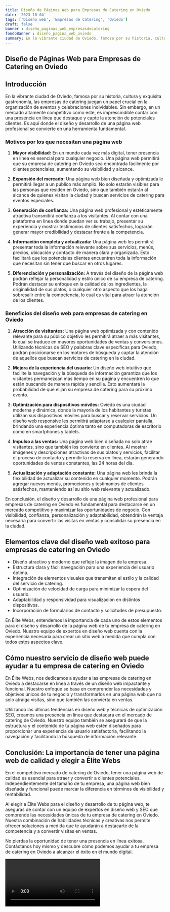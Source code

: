 ```yaml
---
title: Diseño de Páginas Web para Empresas de Catering en Oviedo
date: '2023-10-04'
tags: ['Diseño web', 'Empresas de Catering', 'Oviedo']
draft: false
banner : diseño_paginas_web_empresasdecatering
fondoBanner : diseño_pagina_web_oviedo
summary: En la vibrante ciudad de Oviedo, famosa por su historia, cultura y exquisita gastronomía, las empresas de catering juegan un papel crucial en la organización de eventos y celebraciones inolvidables. Sin embargo, en un mercado altamente competitivo como este, es imprescindible contar con una presencia en línea que destaque y capte la atención de potenciales clientes. Es aquí donde el diseño y desarrollo de una página web profesional se convierte en una herramienta fundamental.
---
```


## Diseño de Páginas Web para Empresas de Catering en Oviedo

## Introducción

En la vibrante ciudad de Oviedo, famosa por su historia, cultura y exquisita gastronomía, las empresas de catering juegan un papel crucial en la organización de eventos y celebraciones inolvidables. Sin embargo, en un mercado altamente competitivo como este, es imprescindible contar con una presencia en línea que destaque y capte la atención de potenciales clientes. Es aquí donde el diseño y desarrollo de una página web profesional se convierte en una herramienta fundamental.

### Motivos por los que necesitan una página web

1. **Mayor visibilidad:** En un mundo cada vez más digital, tener presencia en línea es esencial para cualquier negocio. Una página web permitirá que su empresa de catering en Oviedo sea encontrada fácilmente por clientes potenciales, aumentando su visibilidad y alcance.

2. **Expansión del mercado:** Una página web bien diseñada y optimizada le permitirá llegar a un público más amplio. No solo estarán visibles para las personas que residen en Oviedo, sino que también estarán al alcance de quienes visitan la ciudad y buscan servicios de catering para eventos especiales.

3. **Generación de confianza:** Una página web profesional y estéticamente atractiva transmitirá confianza a los visitantes. Al contar con una plataforma en línea donde puedan ver su trabajo, presentar su experiencia y mostrar testimonios de clientes satisfechos, lograrán generar mayor credibilidad y destacar frente a la competencia.

4. **Información completa y actualizada:** Una página web les permitirá presentar toda la información relevante sobre sus servicios, menús, precios, ubicación y contacto de manera clara y organizada. Esto facilitará que los potenciales clientes encuentren toda la información que necesitan sin tener que buscar en otros lugares.

5. **Diferenciación y personalización:** A través del diseño de la página web podrán reflejar la personalidad y estilo único de su empresa de catering. Podrán destacar su enfoque en la calidad de los ingredientes, la originalidad de sus platos, o cualquier otro aspecto que los haga sobresalir entre la competencia, lo cual es vital para atraer la atención de los clientes.

### Beneficios del diseño web para empresas de catering en Oviedo

1. **Atracción de visitantes:** Una página web optimizada y con contenido relevante para su público objetivo les permitirá atraer a más visitantes, lo cual se traduce en mayores oportunidades de ventas y conversiones. Utilizando técnicas de SEO y palabras clave específicas para Oviedo, podrán posicionarse en los motores de búsqueda y captar la atención de aquellos que buscan servicios de catering en la ciudad.

2. **Mejora de la experiencia del usuario:** Un diseño web intuitivo que facilite la navegación y la búsqueda de información garantiza que los visitantes permanezcan más tiempo en su página y encuentren lo que están buscando de manera rápida y sencilla. Esto aumentará la probabilidad de que elijan su empresa de catering para su próximo evento.

3. **Optimización para dispositivos móviles:** Oviedo es una ciudad moderna y dinámica, donde la mayoría de los habitantes y turistas utilizan sus dispositivos móviles para buscar y reservar servicios. Un diseño web responsive les permitirá adaptarse a cualquier pantalla, brindando una experiencia óptima tanto en computadoras de escritorio como en smartphones y tablets.

4. **Impulso a las ventas:** Una página web bien diseñada no solo atrae visitantes, sino que también los convierte en clientes. Al mostrar imágenes y descripciones atractivas de sus platos y servicios, facilitar el proceso de contacto y permitir la reserva en línea, estarán generando oportunidades de ventas constantes, las 24 horas del día.

5. **Actualización y adaptación constante:** Una página web les brinda la flexibilidad de actualizar su contenido en cualquier momento. Podrán agregar nuevos menús, promociones y testimonios de clientes satisfechos, manteniendo así su sitio web relevante y actualizado.

En conclusión, el diseño y desarrollo de una página web profesional para empresas de catering en Oviedo es fundamental para destacarse en un mercado competitivo y maximizar las oportunidades de negocio. Con visibilidad, confianza, personalización y adaptabilidad, obtendrán la ventaja necesaria para convertir las visitas en ventas y consolidar su presencia en la ciudad.

<GifSeo />

<Cta />

## Elementos clave del diseño web exitoso para empresas de catering en Oviedo

- Diseño atractivo y moderno que refleje la imagen de la empresa.
- Estructura clara y fácil navegación para una experiencia del usuario óptima.
- Integración de elementos visuales que transmitan el estilo y la calidad del servicio de catering.
- Optimización de velocidad de carga para minimizar la espera del usuario.
- Adaptabilidad y responsividad para visualización en distintos dispositivos.
- Incorporación de formularios de contacto y solicitudes de presupuesto.

En Élite Webs, entendemos la importancia de cada uno de estos elementos para el diseño y desarrollo de la página web de tu empresa de catering en Oviedo. Nuestro equipo de expertos en diseño web cuenta con la experiencia necesaria para crear un sitio web a medida que cumpla con todos estos aspectos clave.

## Cómo nuestro servicio de diseño web puede ayudar a tu empresa de catering en Oviedo

En Élite Webs, nos dedicamos a ayudar a las empresas de catering en Oviedo a destacarse en línea a través de un diseño web impactante y funcional. Nuestro enfoque se basa en comprender las necesidades y objetivos únicos de tu negocio y transformarlos en una página web que no solo atraiga visitas, sino que también las convierta en ventas.

Utilizando las últimas tendencias en diseño web y técnicas de optimización SEO, creamos una presencia en línea que destacará en el mercado de catering de Oviedo. Nuestro equipo también se asegurará de que la estructura y el contenido de tu página web estén diseñados para proporcionar una experiencia de usuario satisfactoria, facilitando la navegación y facilitando la búsqueda de información relevante.

## Conclusión: La importancia de tener una página web de calidad y elegir a Élite Webs

En el competitivo mercado de catering de Oviedo, tener una página web de calidad es esencial para atraer y convertir a clientes potenciales. Independientemente del tamaño de tu empresa, una página web bien diseñada y funcional puede marcar la diferencia en términos de visibilidad y rentabilidad.

Al elegir a Élite Webs para el diseño y desarrollo de tu página web, te aseguras de contar con un equipo de expertos en diseño web y SEO que comprende las necesidades únicas de tu empresa de catering en Oviedo. Nuestra combinación de habilidades técnicas y creativas nos permite ofrecer soluciones a medida que te ayudarán a destacarte de la competencia y a convertir visitas en ventas.

No pierdas la oportunidad de tener una presencia en línea exitosa. Contáctanos hoy mismo y descubre cómo podemos ayudar a tu empresa de catering en Oviedo a alcanzar el éxito en el mundo digital.

<Video />

<CtaBot job='Empresas de Catering' city='Oviedo'/>

<Gmaps query='Oviedo+españa+maps' />